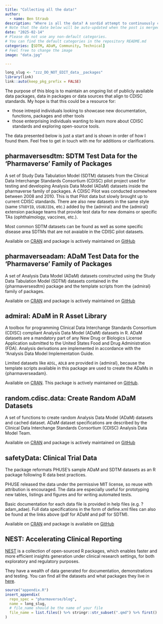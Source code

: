```yaml
---
title: "Collecting all the data!"
author:
  - name: Ben Straub
description: "Where is all the data? A sordid attempt to continuously compile, collate, consolidate, and curate open Data useful for Clinical Reporting"
# Note that the date below will be auto-updated when the post is merged.
date: "2025-02-14"
# Please do not use any non-default categories.
# You can find the default categories in the repository README.md
categories: [SDTM, ADaM, Community, Technical]
# Feel free to change the image
image: "data.jpg"

---
```


<!--------------- typical setup ----------------->

```r
long_slug <- "zzz_DO_NOT_EDIT_data__packages"
library(link)
link::auto(keep_pkg_prefix = FALSE)
```

<!--------------- post begins here ----------------->

The purpose of this blog is to maintain an ongoing list of publicly available data packages, data in packages or data sources that align to CDISC standards. My hope is that this could be a resource for:

* those intrepid individuals looking to showcase new documentation, functions, packages and other tools
* those enterprising individuals wanting to learn more about CDISC standards and exploring open-source tools.

The data presented below is just a start and is shown in order of how I found them. Feel free to get in touch with me for additions or clarifications. 

## pharmaversesdtm: SDTM Test Data for the 'Pharmaverse' Family of Packages

A set of Study Data Tabulation Model (SDTM) datasets from the Clinical Data Interchange Standards Consortium (CDISC) pilot project used for testing and developing Analysis Data Model (ADaM) datasets inside the pharmaverse family of packages. A CDISC Pilot was conducted somewhere between 2008 and 2010. This is that Pilot data but slowly brought up to current CDISC standards. There are also new datasets in the same style (same `STUDYID`, `USUBJID`s, etc.) added by the {admiral} and the {admiral} extension package teams that provide test data for new domains or specific TAs (ophthalmology, vaccines, etc.).

Most common SDTM datasets can be found as well as some specific disease area SDTMs that are not avaiable in the CDISC pilot datasets.

Available on [CRAN](https://cloud.r-project.org/web/packages/pharmaversesdtm/index.html) and package is actively maintained on [GitHub](https://github.com/pharmaverse/pharmaversesdtm)

## pharmaverseadam: ADaM Test Data for the 'Pharmaverse' Family of Packages

A set of Analysis Data Model (ADaM) datasets constructed using the Study Data Tabulation Model (SDTM) datasets contained in the {pharmaversesdtm} package and the template scripts from the {admiral} family of packages. 

Available on [CRAN](https://cloud.r-project.org/web/packages/pharmaverseadam/index.html) and package is actively maintained on [GitHub](https://github.com/pharmaverse/pharmaversesdtm)

## admiral: ADaM in R Asset Library

A toolbox for programming Clinical Data Interchange Standards Consortium (CDISC) compliant Analysis Data Model (ADaM) datasets in R. ADaM datasets are a mandatory part of any New Drug or Biologics License Application submitted to the United States Food and Drug Administration (FDA). Analysis derivations are implemented in accordance with the "Analysis Data Model Implementation Guide.

Limited datasets like `ADSL`, `ADLB` are provided in {admiral}, because the template scripts available in this package are used to create the ADaMs in {pharmaverseadam}.

Available on [CRAN](https://cran.r-project.org/web/packages/admiral/index.html). This package is actively maintained on [GitHub](https://github.com/pharmaverse/admiral).

## random.cdisc.data: Create Random ADaM Datasets

A set of functions to create random Analysis Data Model (ADaM) datasets and cached dataset. ADaM dataset specifications are described by the Clinical Data Interchange Standards Consortium (CDISC) Analysis Data Model Team.

Available on [CRAN](https://cran.r-project.org/web/packages/random.cdisc.data/index.html) and package is actively maintained on [GitHub](https://github.com/insightsengineering/random.cdisc.data)

## safetyData: Clinical Trial Data

The package reformats PHUSE's sample ADaM and SDTM datasets as an R package following R data best practices.

PHUSE released the data under the permissive MIT license, so reuse with attribution is encouraged. The data are especially useful for prototyping new tables, listings and figures and for writing automated tests.

Basic documentation for each data file is provided in help files (e.g. ?adam_adae). Full data specifications in the form of define.xml files can also be found at the links above (pdf for ADaM and pdf for SDTM).

Available on [CRAN](https://cran.r-project.org/web/packages/random.cdisc.data/index.html) and package is available on [GitHub](https://github.com/SafetyGraphics/safetyData)


## NEST: Accelerating Clinical Reporting

[NEST](https://insightsengineering.github.io/nest/) is a collection of open-sourced R packages, which enables faster and more efficient insights generation under clinical research settings, for both exploratory and regulatory purposes.

They have a wealth of data generated for documentation, demonstrations and testing.  You can find all the datasets and what packages they live in [here](https://insightsengineering.r-universe.dev/datasets). 

<!--------------- appendices go here ----------------->

```r
source("appendix.R")
insert_appendix(
  repo_spec = "pharmaverse/blog",
  name = long_slug,
  # file_name should be the name of your file
  file_name = list.files() %>% stringr::str_subset(".qmd") %>% first()
)
```
